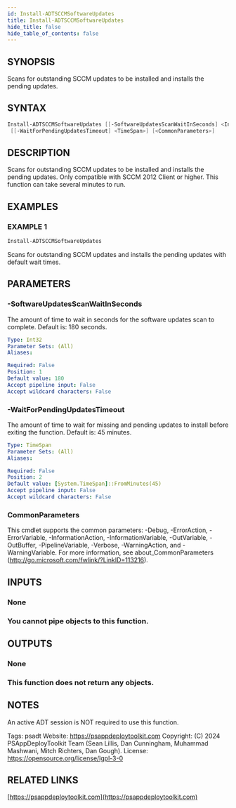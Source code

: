 ```yaml
---
id: Install-ADTSCCMSoftwareUpdates
title: Install-ADTSCCMSoftwareUpdates
hide_title: false
hide_table_of_contents: false
---
```


## SYNOPSIS

Scans for outstanding SCCM updates to be installed and installs the pending updates.

## SYNTAX

```powershell
Install-ADTSCCMSoftwareUpdates [[-SoftwareUpdatesScanWaitInSeconds] <Int32>]
 [[-WaitForPendingUpdatesTimeout] <TimeSpan>] [<CommonParameters>]
```

## DESCRIPTION

Scans for outstanding SCCM updates to be installed and installs the pending updates.
Only compatible with SCCM 2012 Client or higher.
This function can take several minutes to run.

## EXAMPLES

### EXAMPLE 1

```powershell
Install-ADTSCCMSoftwareUpdates
```

Scans for outstanding SCCM updates and installs the pending updates with default wait times.

## PARAMETERS

### -SoftwareUpdatesScanWaitInSeconds

The amount of time to wait in seconds for the software updates scan to complete.
Default is: 180 seconds.

```yaml
Type: Int32
Parameter Sets: (All)
Aliases:

Required: False
Position: 1
Default value: 180
Accept pipeline input: False
Accept wildcard characters: False
```

### -WaitForPendingUpdatesTimeout

The amount of time to wait for missing and pending updates to install before exiting the function.
Default is: 45 minutes.

```yaml
Type: TimeSpan
Parameter Sets: (All)
Aliases:

Required: False
Position: 2
Default value: [System.TimeSpan]::FromMinutes(45)
Accept pipeline input: False
Accept wildcard characters: False
```

### CommonParameters

This cmdlet supports the common parameters: -Debug, -ErrorAction, -ErrorVariable, -InformationAction, -InformationVariable, -OutVariable, -OutBuffer, -PipelineVariable, -Verbose, -WarningAction, and -WarningVariable.
For more information, see about_CommonParameters (http://go.microsoft.com/fwlink/?LinkID=113216).

## INPUTS

### None

### You cannot pipe objects to this function.

## OUTPUTS

### None

### This function does not return any objects.

## NOTES

An active ADT session is NOT required to use this function.

Tags: psadt
Website: https://psappdeploytoolkit.com
Copyright: (C) 2024 PSAppDeployToolkit Team (Sean Lillis, Dan Cunningham, Muhammad Mashwani, Mitch Richters, Dan Gough).
License: https://opensource.org/license/lgpl-3-0

## RELATED LINKS

[https://psappdeploytoolkit.com](https://psappdeploytoolkit.com)
